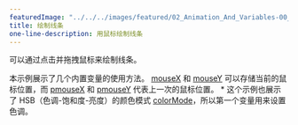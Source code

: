 ---
featuredImage: "../../../images/featured/02_Animation_And_Variables-00_Drawing_Lines-thumbnail.png"
title: 绘制线条
one-line-description: 用鼠标绘制线条
---

可以通过点击并拖拽鼠标来绘制线条。

本示例展示了几个内置变量的使用方法。
<a href="https://p5js.org/reference/#/p5/mouseX">mouseX</a>
和
<a href="https://p5js.org/reference/#/p5/mouseY">mouseY</a>
可以存储当前的鼠标位置，而
<a href="https://p5js.org/reference/#/p5/pmouseX">pmouseX</a>
和
<a href="https://p5js.org/reference/#/p5/pmouseY">pmouseY</a>
代表上一次的鼠标位置。
 *
这个示例也展示了 HSB（色调-饱和度-亮度）的颜色模式 <a href="https://p5js.org/reference/#/p5/colorMode">colorMode</a>，所以第一个变量用来设置色调。